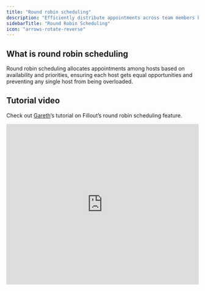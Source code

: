 ```yaml
---
title: "Round robin scheduling"
description: "Efficiently distribute appointments across team members based on availability and priority settings with Fillout Scheduling for free."
sidebarTitle: "Round Robin Scheduling"
icon: "arrows-rotate-reverse"
---
```


## What is round robin scheduling

Round robin scheduling allocates appointments among hosts based on availability and priorities, ensuring each host gets equal opportunities and preventing any single host from being overloaded.

## Tutorial video

Check out [Gareth](https://www.garethpronovost.com/)’s tutorial on Fillout’s round robin scheduling feature.

<Frame>
  <iframe width="100%" height="420" src="https://www.youtube.com/embed/iuTeqoFWtgs" title="Hot New Fillout Feature 🔥 Round Robin Scheduler" frameborder="0" allow="accelerometer; autoplay; clipboard-write; encrypted-media; gyroscope; picture-in-picture; web-share" referrerpolicy="strict-origin-when-cross-origin" allowfullscreen />
</Frame>

## How to set up

<Steps>
  <Step title="Connect calendars">
    Each team member has to link their calendar to Fillout. In the `Scheduling` page, click `Calendars and apps` on the left-hand panel followed by `+ Connect calendar` to sign in with Google.

    <Frame>
      ![](/images/scheduling/image-29.png)
    </Frame>
    Icons will indicate who has successfully connected their calendars under `Settings & Members`. Click your `Account icon` on the lower left corner of the home page to access this.
  </Step>
  <Step title="Create the scheduling form">
    Click `Scheduling links` on the left-hand panel followed by `+ Scheduling form`. Choose `Round robin` and select which team members will participate.

    <Frame>
      ![](/images/scheduling/image-30.png)
    </Frame>
  </Step>
  <Step title="Configure event details">
    Set the **Title** and **Event duration**. You can also customize avatars or use a generic image such as a company logo for the event to maintain brand consistency in the `Booking page` from left-hand panel, or simply hover over it.

    <Frame>
      ![](/images/scheduling/image-31.png)
    </Frame>
    That's it\! `Publish` your form and share the link or embed it anywhere.
  </Step>
</Steps>

## Manage Priority and Availability

### Priority Settings

You can assign priority levels to participants to control the distribution of appointments. Higher priority members are more likely to receive bookings if multiple participants are available at the same time.

<Frame>
  ![](/images/scheduling/image-32.png)
</Frame>

### Automatic Assignment

Fillout’s round robin algorithm assigns appointments based on the last scheduled participant to ensure even distribution, provided all conditions of priority and availability are met.

### Adjusting Locations and Meeting Details

Define one **meeting location** or set specific locations or meeting settings for each participant. Choose between Google Meet, Zoom, and more.

<Frame>
  ![](/images/scheduling/image-33.png)
</Frame>

## Related articles

<CardGroup cols={3}>
  <Card title="Set your availability in Fillout Scheduling" icon="calendar-clock" iconType="regular" color="#FFC738" href="/help/fillout-scheduling-availability">
    Specify your available hours and buffer times through forms.
  </Card>
  <Card title="Customize Fillout Scheduling branding" icon="brush" iconType="regular" color="#FFC738" href="/help/customize-fillout-scheduling">
    Tweak your form’s design, link, and avatar to match your branding.
  </Card>
  <Card title="Collective scheduling" icon="users" iconType="regular" color="#FFC738" href="/help/collective-meeting-scheduling">
    Set up collective meetings with multiple hosts and one invitee through Fillout Scheduling for free.
  </Card>
</CardGroup>